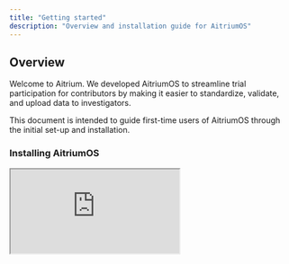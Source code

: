 ```yaml
---
title: "Getting started"
description: "Overview and installation guide for AitriumOS"
---
```


## Overview

Welcome to Aitrium. We developed AitriumOS to streamline trial participation for contributors by making it easier to standardize, validate, and upload data to investigators.

This document is intended to guide first-time users of AitriumOS through the initial set-up and installation.

### Installing AitriumOS

<div style={{ position: "relative", paddingBottom: "56.25%", height: 0, overflow: "hidden", maxWidth: "100%", borderRadius: "8px" }}>
  <iframe 
    src="https://supercut.video/embed/aitrium/vMhNRfTBePqFIAStExvsyT?embed=full"
    style={{ position: "absolute", top: 0, left: 0, width: "100%", height: "100%", border: 0 }}
    allow="accelerometer; autoplay; clipboard-write; encrypted-media; gyroscope; picture-in-picture"
    allowFullScreen
  />
</div>

1. **Log in to Aitrium**: Access your account at [https://app.aitriumos.com](https://app.aitriumos.com) using your provided username and password.

2. **Download the Application**: 
   - Navigate to 'Downloads' on the lefthand navigation bar
   - Select the appropriate version for your operating system:
     - For Windows: Choose between x64 (64-bit) or x86 (32-bit) versions
       - Note: Windows 11 is only available in 64-bit
       - For older Windows versions, check 'System Information -> System Type' or 'My Computer -> Properties'
     - For Mac: Select based on your CPU (Apple Silicon or Intel)
       - Check by clicking the Apple icon -> About This Mac

3. **Install the Application**: Follow your operating system's standard installation process.

### Using AitriumOS

<div style={{ position: "relative", paddingBottom: "56.25%", height: 0, overflow: "hidden", maxWidth: "100%", borderRadius: "8px" }}>
  <iframe 
    src="https://supercut.video/embed/aitrium/44Ne6pBxkRxHuSnYoQFoW7?embed=full"
    style={{ position: "absolute", top: 0, left: 0, width: "100%", height: "100%", border: 0 }}
    allow="accelerometer; autoplay; clipboard-write; encrypted-media; gyroscope; picture-in-picture"
    allowFullScreen
  />
</div>

After installation, launch AitriumOS and log in with your username and password.

### App Updates
If an update is available for AitriumOS, you will see the version button in the header turn blue:
<img style={{borderRadius: "8px"}} height="200" src="/images/update-new-version.png" />

To install the update:
- Click "Update Now" to start downloading the version
- Once the download succeeds, the application will automatically close to apply the update 
- After the update completes, the application will re-open.